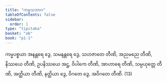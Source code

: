 ```yaml
---
title: "ကမ္မသဘာဂ"
tableOfContents: false
sidebar:
  order: 1
type: "tipitaka"
basket: "ab"
book: "p1-1"
---
```



<DynamicBreadcrumb />

<Division number="74" book="p1-1" e="ch" v="36" p="324">

<Paragraph number="1971" book="p1-1">
ကမ္မပစ္စယာ အနန္တရေ ဒွေ, သမနန္တရေ ဒွေ, သဟဇာတေ တီဏိ, အညမညေ တီဏိ, နိဿယေ တီဏိ, ဥပနိဿယေ အဋ္ဌ, ဝိပါကေ တီဏိ, အာဟာရေ တီဏိ, သမ္ပယုတ္တေ တီဏိ, အတ္ထိယာ တီဏိ, နတ္ထိယာ ဒွေ, ဝိဂတေ ဒွေ, အဝိဂတေ တီဏိ. (13)
</Paragraph>
</Division>
